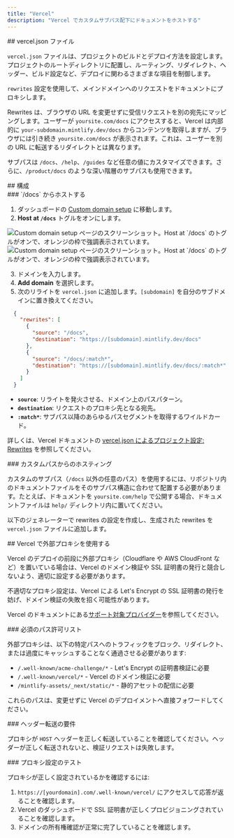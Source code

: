 ```yaml
---
title: "Vercel"
description: "Vercel でカスタムサブパス配下にドキュメントをホストする"
---
```



<div id="verceljson-file">
  ## vercel.json ファイル
</div>

`vercel.json` ファイルは、プロジェクトのビルドとデプロイ方法を設定します。プロジェクトのルートディレクトリに配置し、ルーティング、リダイレクト、ヘッダー、ビルド設定など、デプロイに関わるさまざまな項目を制御します。

`rewrites` 設定を使用して、メインドメインへのリクエストをドキュメントにプロキシします。

Rewrites は、ブラウザの URL を変更せずに受信リクエストを別の宛先にマッピングします。ユーザーが `yoursite.com/docs` にアクセスすると、Vercel は内部的に `your-subdomain.mintlify.dev/docs` からコンテンツを取得しますが、ブラウザには引き続き `yoursite.com/docs` が表示されます。これは、ユーザーを別の URL に転送するリダイレクトとは異なります。

サブパスは `/docs`、`/help`、`/guides` など任意の値にカスタマイズできます。さらに、`/product/docs` のような深い階層のサブパスも使用できます。

<div id="configuration">
  ## 構成
</div>

<div id="host-from-docs">
  ### `/docs` からホストする
</div>

1. ダッシュボードの [Custom domain setup](https://dashboard.mintlify.com/settings/deployment/custom-domain) に移動します。
2. **Host at `/docs`** トグルをオンにします。

<Frame>
  <img alt="Custom domain setup ページのスクリーンショット。Host at `/docs` のトグルがオンで、オレンジの枠で強調表示されています。" src="/images/subpath/toggle-light.png" className="block dark:hidden" />

  <img alt="Custom domain setup ページのスクリーンショット。Host at `/docs` のトグルがオンで、オレンジの枠で強調表示されています。" src="/images/subpath/toggle-dark.png" className="hidden dark:block" />
</Frame>

3. ドメインを入力します。
4. **Add domain** を選択します。
5. 次のリライトを `vercel.json` に追加します。`[subdomain]` を自分のサブドメインに置き換えてください。

```json
  {
    "rewrites": [
      {
        "source": "/docs",
        "destination": "https://[subdomain].mintlify.dev/docs"
      },
      {
        "source": "/docs/:match*",
        "destination": "https://[subdomain].mintlify.dev/docs/:match*"
      }
    ]
  }
```

* **`source`**: リライトを発火させる、ドメイン上のパスパターン。
* **`destination`**: リクエストのプロキシ先となる宛先。
* **`:match*`**: サブパス以降のあらゆるパスセグメントを取得するワイルドカード。

詳しくは、Vercel ドキュメントの [vercel.json によるプロジェクト設定: Rewrites](https://vercel.com/docs/projects/project-configuration#rewrites) を参照してください。

<div id="host-from-custom-path">
  ### カスタムパスからのホスティング
</div>

カスタムのサブパス（`/docs` 以外の任意のパス）を使用するには、リポジトリ内のドキュメントファイルをそのサブパス構造に合わせて配置する必要があります。たとえば、ドキュメントを `yoursite.com/help` で公開する場合、ドキュメントファイルは `help/` ディレクトリ内に置いてください。

以下のジェネレーターで rewrites の設定を作成し、生成された rewrites を `vercel.json` ファイルに追加します。

<VercelJsonGenerator />

<div id="using-external-proxies-with-vercel">
  ## Vercel で外部プロキシを使用する
</div>

Vercel のデプロイの前段に外部プロキシ（Cloudflare や AWS CloudFront など）を置いている場合は、Vercel のドメイン検証や SSL 証明書の発行と競合しないよう、適切に設定する必要があります。

不適切なプロキシ設定は、Vercel による Let's Encrypt の SSL 証明書の発行を妨げ、ドメイン検証の失敗を招く可能性があります。

Vercel のドキュメントにある[サポート対象プロバイダー](https://vercel.com/guides/how-to-setup-verified-proxy#supported-providers-verified-proxy-lite)を参照してください。

<div id="required-path-allowlist">
  ### 必須のパス許可リスト
</div>

外部プロキシは、以下の特定パスへのトラフィックをブロック、リダイレクト、または過度にキャッシュすることなく通過させる必要があります:

- `/.well-known/acme-challenge/*` - Let's Encrypt の証明書検証に必要
- `/.well-known/vercel/*` - Vercel のドメイン検証に必要
- `/mintlify-assets/_next/static/*` - 静的アセットの配信に必要

これらのパスは、変更せずに Vercel のデプロイメントへ直接フォワードしてください。

<div id="header-forwarding-requirements">
  ### ヘッダー転送の要件
</div>

プロキシが `HOST` ヘッダーを正しく転送していることを確認してください。ヘッダーが正しく転送されないと、検証リクエストは失敗します。

<div id="testing-your-proxy-setup">
  ### プロキシ設定のテスト
</div>

プロキシが正しく設定されているかを確認するには:

1. `https://[yourdomain].com/.well-known/vercel/` にアクセスして応答が返ることを確認します。
2. Vercel のダッシュボードで SSL 証明書が正しくプロビジョニングされていることを確認します。
3. ドメインの所有権確認が正常に完了していることを確認します。
